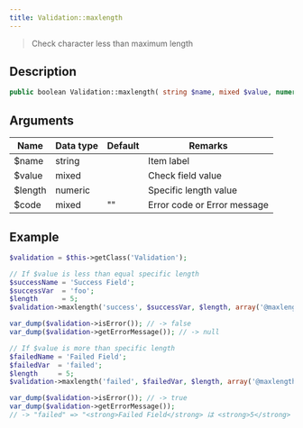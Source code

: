 ```yaml
---
title: Validation::maxlength
---
```


> Check character less than maximum length


## Description

```php
public boolean Validation::maxlength( string $name, mixed $value, numeric $length, [ mixed $code = '' ] )
```


## Arguments

| Name    | Data type | Default | Remarks                     |
| ------- | --------- | ------- | --------------------------- |
| $name   | string    |         | Item label                  |
| $value  | mixed     |         | Check field value           |
| $length | numeric   |         | Specific length value       |
| $code   | mixed     | ""      | Error code or Error message |


## Example

```php title="Controller"
$validation = $this->getClass('Validation');

// If $value is less than equal specific length
$successName = 'Success Field';
$successVar  = 'foo';
$length      = 5;
$validation->maxlength('success', $successVar, $length, array('@maxlength', $successName, $length));

var_dump($validation->isError()); // -> false
var_dump($validation->getErrorMessage()); // -> null

// If $value is more than specific length
$failedName = 'Failed Field';
$failedVar  = 'failed';
$length     = 5;
$validation->maxlength('failed', $failedVar, $length, array('@maxlength', $failedName, $length));

var_dump($validation->isError()); // -> true
var_dump($validation->getErrorMessage());
// -> "failed" => "<strong>Failed Field</strong> は <strong>5</strong> 文字以内で入力してください"
```